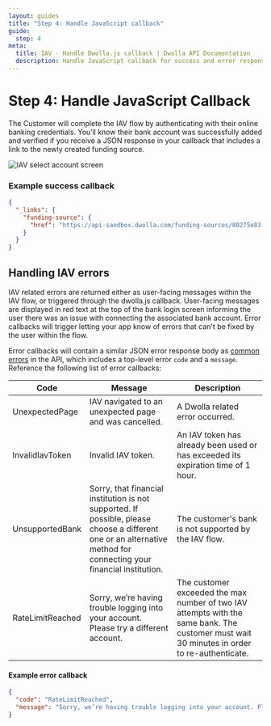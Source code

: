```yaml
---
layout: guides
title: "Step 4: Handle JavaScript callback"
guide:
  step: 4
meta:
  title: IAV - Handle Dwolla.js callback | Dwolla API Documentation
  description: Handle JavaScript callback for success and error responses for Dwolla.js, a powerful and secure bank account verification tool.
---
```



# Step 4: Handle JavaScript Callback

The Customer will complete the IAV flow by authenticating with their online banking credentials. You’ll know their bank account was successfully added and verified if you receive a JSON response in your callback that includes a link to the newly created funding source.

<Image src={iavSelectAccount} alt="IAV select account screen" />

### Example success callback

```json
{
  "_links": {
    "funding-source": {
      "href": "https://api-sandbox.dwolla.com/funding-sources/80275e83-1f9d-4bf7-8816-2ddcd5ffc197"
    }
  }
}
```

## Handling IAV errors

IAV related errors are returned either as user-facing messages within the IAV flow, or triggered through the dwolla.js callback. User-facing messages are displayed in red text at the top of the bank login screen informing the user there was an issue with connecting the associated bank account. Error callbacks will trigger letting your app know of errors that can't be fixed by the user within the flow.

Error callbacks will contain a similar JSON error response body as [common errors](https://docs.dwolla.com/#errors) in the API, which includes a top-level error `code` and a `message`. Reference the following list of error callbacks:

| Code             | Message                                                                                                                                                            | Description                                                                                                                                 |
| ---------------- | ------------------------------------------------------------------------------------------------------------------------------------------------------------------ | ------------------------------------------------------------------------------------------------------------------------------------------- |
| UnexpectedPage   | IAV navigated to an unexpected page and was cancelled.                                                                                                             | A Dwolla related error occurred.                                                                                                            |
| InvalidIavToken  | Invalid IAV token.                                                                                                                                                 | An IAV token has already been used or has exceeded its expiration time of 1 hour.                                                           |
| UnsupportedBank  | Sorry, that financial institution is not supported. If possible, please choose a different one or an alternative method for connecting your financial institution. | The customer's bank is not supported by the IAV flow.                                                                                       |
| RateLimitReached | Sorry, we’re having trouble logging into your account. Please try a different account.                                                                             | The customer exceeded the max number of two IAV attempts with the same bank. The customer must wait 30 minutes in order to re-authenticate. |

#### **Example error callback**

```json
{
  "code": "RateLimitReached",
  "message": "Sorry, we’re having trouble logging into your account. Please try a different account."
}
```
